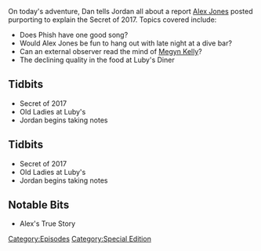{{DEFAULTSORT:
    #_EPISODE_0003:The Secret of 2017
}}{{Episode
    | title           = The Secret of 2017
    | caption         = Listen to this episode on [https://knowledgefight.libsyn.com/the-secret-of-2017 Libsyn] [https://open.spotify.com/episode/0uydlMPa37DxMpnwCLPxq9 Spotify]
    | episodeNumber   = 3
    | length          = 01:29:17
    | airDate         = January 16, 2017
    | episodeType     = [[:Category:Special Edition|Special Edition]]
    | appearance      = [[Megyn Kelly]]
    | previousEpisode = [[2: December 31, 1999 (Y2K)]]
    | nextEpisode     = [[4: Research and Stand Up]]
}}

{{Stub}}

On today's adventure, Dan tells Jordan all about a report [[Alex Jones]] posted purporting to explain the Secret of 2017. Topics covered include:

*Does Phish have one good song?
*Would Alex Jones be fun to hang out with late night at a dive bar?
*Can an external observer read the mind of [[Megyn Kelly]]?
*The declining quality in the food at Luby's Diner

== Tidbits ==

*Secret of 2017
*Old Ladies at Luby's
*Jordan begins taking notes

==Tidbits==

*Secret of 2017
*Old Ladies at Luby's
*Jordan begins taking notes

==Notable Bits==

*Alex's True Story

[[Category:Episodes]]
[[Category:Special Edition]]
